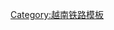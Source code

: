 {{铁道路线|
| 模板名称 = 克下铁路
| 名称 = [[克下铁路]]
| 代表色 = #ffffff
| Logo = 
| 背景颜色 = 
| 车站列表 = [[克夫站|𠄳]] - {{link-vi|保山站 (越南)|Ga Bảo Sơn|保山}} - {{link-en|烂亩站|Lan Mẫu Railway Station|烂亩}} - {{link-vi|锦里站|Ga Cẩm Lý|锦里}} - {{link-vi|至灵站|Ga Chí Linh|至灵}} - {{link-vi|东潮站|Ga Đông Triều|东潮}} - {{link-en|帽溪站|Mạo Khê Railway Station|帽溪}} - {{link-vi|安养站 (越南)|Ga Yên Dưỡng|安养}} - {{link-en|汪秘站|Uông Bí Railway Station|汪秘}} - {{link-vi|棋盘站 (越南)|Ga Bàn Cờ|棋盘}} - {{link-en|安居站 (越南)|Yên Cư Railway Station|安居}} - [[下龙站|下龙]] - {{link-vi|盖邻站|Ga Cái Lân|盖邻}}
}}<noinclude>
[[Category:越南铁路模板]]
</noinclude>